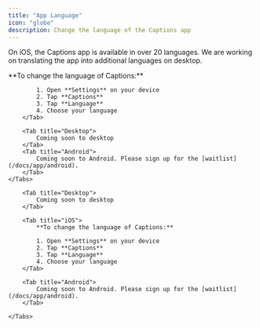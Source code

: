 ```yaml
---
title: "App Language"
icon: "globe"
description: Change the language of the Captions app
---
```


On iOS, the Captions app is available in over 20 languages. We are working on translating the app into additional languages on desktop.

<div id="ios-tab">
    <Tabs>
        <Tab title="iOS">
            **To change the language of Captions:**

            1. Open **Settings** on your device
            2. Tap **Captions**
            3. Tap **Language**
            4. Choose your language
        </Tab>

        <Tab title="Desktop">
            Coming soon to desktop
        </Tab>
        <Tab title="Android">
            Coming soon to Android. Please sign up for the [waitlist](/docs/app/android).
        </Tab>
    </Tabs>
</div>

<div id="desktop-tab">
    <Tabs>
        
        <Tab title="Desktop">
            Coming soon to desktop
        </Tab>

        <Tab title="iOS">
            **To change the language of Captions:**

            1. Open **Settings** on your device
            2. Tap **Captions**
            3. Tap **Language**
            4. Choose your language
        </Tab>

        <Tab title="Android">
            Coming soon to Android. Please sign up for the [waitlist](/docs/app/android).
        </Tab>

    </Tabs>
</div>
